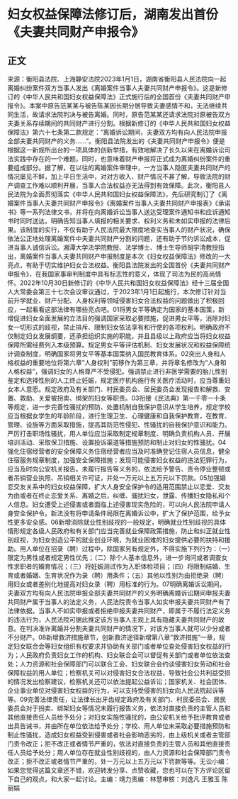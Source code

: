 # 妇女权益保障法修订后，湖南发出首份《夫妻共同财产申报令》
## 正文
来源：衡阳县法院、上海静安法院2023年1月1日，湖南省衡阳县人民法院向一起离婚纠纷案件双方当事人发出《离婚案件当事人夫妻共同财产申报令》。这是新修订的《中华人民共和国妇女权益保障法》正式施行后的全国首份《夫妻共同财产申报令》。本案中原告范某某与被告陈某因长期分居导致夫妻感情不和，无法继续共同生活，故请求法院判决与被告离婚。同时，原告范某某还请求法院对原被告双方夫妻关系存续期间的共同财产进行分割。根据新修订的《中华人民共和国妇女权益保障法》第六十七条第二款规定：“离婚诉讼期间，夫妻双方均有向人民法院申报全部夫妻共同财产的义务……”。衡阳县法院发出的《夫妻共同财产申报令》便是根据这一新规所出台的一项具体的创新举措，有效地解决了长久以来在离婚诉讼司法实践中存在的一个难题。同时，也意味着财产申报将正式成为离婚纠纷案件的重要组成部分。据了解，在以往的离婚案件审理中，一方当事人隐匿夫妻共同财产的情况屡见不鲜，加上平日生活中，对对方收入、财产情况不甚了解，导致法院的财产调查工作难以顺利开展，当事人合法权益亦无法得到有效保障。此次，衡阳县人民法院为全面贯彻落实《中华人民共和国妇女权益保障法》，先后研究制订了《离婚案件当事人夫妻共同财产申报令》《离婚案件当事人夫妻共同财产申报表》《承诺书》等一系列法律文书，并将在向离婚诉讼当事人送达受理案件通知书和应诉通知书时同时送达，明确告知当事人填报的相关要求、权利义务和未如实申报的法律后果。该制度的实行，不仅有助于人民法院最大限度地查实当事人的财产状况，确保依法公正地处理离婚案件中夫妻共同财产分割的问题，还有助于节约诉讼成本，促进当事人诚信诉讼。湘潭大学法学院教授、法学博士、博士生导师胡宇清教授指出，离婚案件当事人夫妻共同财产申报制度是本次《妇女权益保障法》修改的一大亮点，有助于切实维护妇女合法权益。衡阳县法院发出的全国首份《夫妻共同财产申报令》，在我国家事审判制度中具有标志性的意义，体现了司法为民的高尚情怀。2022年10月30日新修订的《中华人民共和国妇女权益保障法》经十三届全国人大常委会第三十七次会议审议通过，于2023年1月1日起施行，本次修订针对当前升学就业、财产分配、人身权利等领域侵害妇女合法权益的问题做出了积极回应，一起看看这部法律有哪些亮点吧。01将男女平等确定为国家的基本国策，新增促进妇女全面发展的立法目的强调国家采取必要措施，促进男女平等，消除对妇女一切形式的歧视，禁止排斥、限制妇女依法享有和行使的各项权利。明确政府不仅制定妇女发展纲要，还承担组织实施的职能，并且县级以上政府应当将妇女权益保障所需经费列入本级预算。规定男女平等评估机制、妇女发展状况和权益保障统计调查制度，明确国家将男女平等基本国策纳入国民教育体系。02突出人身和人格权益的重要地位将第六章“人身权利”前移作为第三章，并将章名修改为“人身和人格权益”，强调妇女的人格尊严不受侵犯。强调禁止进行非医学需要的胎儿性别鉴定和选择性别的人工终止妊娠，规定医疗机构施行有关医疗活动时，应当尊重妇女本人意愿。规定政府及有关部门、村民委员会、居民委员会发现报告和解救、安置、救助、关爱被拐卖、绑架的妇女等职责。03衔接《民法典》第一千零一十条等规定，进一步完善性骚扰的预防、处置机制自我保护意识从学生培养，规定学校应当根据女学生的年龄阶段，进行生理卫生、心理健康和自我保护教育，在教育、管理、设施等方面采取措施，提高其防范性侵犯、性骚扰的自我保护意识和能力。严厉打击职场性骚扰，用人单位应当采取制定规章制度、明确负责机构人员、开展培训活动、采取保卫措施、设置投诉渠道等措施预防和制止对妇女的性骚扰。04强化住宿经营者的安全保障义务住宿经营者应当及时准确登记住宿人员信息，健全住宿服务规章制度，加强安全保障措施；发现可能侵害妇女权益的违法犯罪行为，应当及时向公安机关报告。未履行报告等义务的，依法给予警告、责令停业整顿或者吊销营业执照、吊销相关许可证，并处一万元以上五万元以下罚款。05加强婚恋交友关系中的妇女权益保障，扩大人身安全保护令的适用范围禁止以恋爱、交友为由或者在终止恋爱关系、离婚之后，纠缠、骚扰妇女，泄露、传播妇女隐私和个人信息。妇女遭受上述侵害或者面临上述侵害现实危险的，可以向人民法院申请人身安全保护令。新法没有将申请条件局限在离婚诉讼中，扩大了保护范围，给予女性更多安全感。06新增消除就业性别歧视的一般规定，明确就业性别歧视的具体情形规定各级人民政府和有关部门应当完善就业保障政策措施，防止和纠正就业性别歧视，为妇女创造公平的就业创业环境，为就业困难的妇女提供必要的扶持和援助。用人单位在招录（聘）过程中，除国家另有规定外，不得实施下列行为：（一）限定为男性或者规定男性优先；（二）除个人基本信息外，进一步询问或者调查女性求职者的婚育情况；（三）将妊娠测试作为入职体检项目；（四）将限制结婚、生育或者婚姻、生育状况作为录（聘）用条件；（五）其他以性别为由拒绝录（聘）用妇女或者差别化地提高对妇女录（聘）用标准的行为。07明确离婚诉讼期间，夫妻双方均有向人民法院申报全部夫妻共同财产的义务明确离婚诉讼期间申报夫妻共同财产属于当事人的法定义务，人民法院责令当事人如实申报夫妻共同财产有了法律依据。当事人不如实申报或者拒绝申报夫妻共同财产，即属于不履行法定义务的违法行为，人民法院可据此推定该方当事人主观上具有隐藏夫妻共同财产的故意。在判决准许离婚并分割夫妻共同财产的情况下，对该方当事人就可以少分或者不分财产。08新增救济措施章节，创新救济途径新增第八章“救济措施”一章，规定妇女联合会等妇女组织有权要求并协助有关部门或者单位查处侵害妇女权益的行为；人民政府负责妇女工作的机构、妇女联合会可以督促有关部门或者单位依法查处；人力资源和社会保障部门可以联合工会、妇女联合会约谈侵害妇女劳动和社会保障权益的用人单位；检察机关可以对侵害妇女合法权益，导致社会公共利益受损的情况发出检察建议，检察机关还可以依法提起公益诉讼；国家机关、社会团体、企业事业单位对侵害妇女权益的行为，可以支持受侵害的妇女向人民法院起诉等等。09完善法律责任，让法律长出牙齿规定政府及有关部门、村民委员会、居民委员会对于拐卖、绑架妇女等情况未履行报告义务，依法对直接负责的主管人员和其他直接责任人员给予处分；对妇女实施性骚扰的，由公安机关给予批评教育或者出具告诫书，并由所在单位依法给予处分；学校、用人单位未采取必要措施预防和制止性骚扰，造成妇女权益受到侵害或者社会影响恶劣的，由上级机关或者主管部门责令改正；拒不改正或者情节严重的，依法对直接负责的主管人员和其他直接责任人员给予处分；用人单位存在就业性别歧视的，由人力资源和社会保障部门责令改正；拒不改正或者情节严重的，处一万元以上五万元以下罚款等等。无讼小编：如果您觉得这篇文章还不错，欢迎转发分享、点赞收藏，您也可以在下方评论区留下自己的观点，和大家一起讨论。主编：靖力责编：林慧审核：刘逸凡 王雅玉 陈丽娟